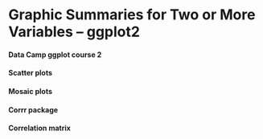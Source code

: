 # Graphic Summaries for Two or More Variables – ggplot2


#### Data Camp ggplot course 2

####	Scatter plots

####	Mosaic plots

####	Corrr package

####	Correlation matrix

